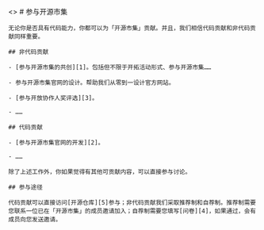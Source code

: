 
<>
  <PageHead />
  <PageContent>
    # 参与开源市集

    无论你是否具有代码能力，你都可以为「开源市集」贡献。并且，我们相信代码贡献和非代码贡献同样重要。

    ## 非代码贡献

    - [参与开源市集的共创][1]。包括但不限于开拓活动形式、参与开源市集……

    - 参与开源市集官网的设计。帮助我们从零到一设计官方网站。

    - [参与开放协作人奖评选][3]。

    - ……

    ## 代码贡献

    - [参与开源市集官网的开发][2]。

    - ……

    除了上述工作外，你如果觉得有其他可贡献内容，可以直接参与讨论。

    ## 参与途径

    代码贡献可以直接访问[开源仓库][5]参与；非代码贡献我们采取推荐制和自荐制。推荐制需要您联系一位已在「开源市集」的成员邀请加入；自荐制需要您填写[问卷][4]，如果通过，会有成员向您发送邀请。

  </PageContent>
</>

[1]: https://open-source-bazaar.feishu.cn/docs/doccnGSsshgO4ojuAHVzWJMXWog "即兴三月，开源开放！"
[2]: https://github.com/Open-Source-Bazaar/Open-Source-Bazaar.github.io "开源市集官网仓库"
[3]: /open-collaborator-award "开放协作人奖"
[4]: https://open-source-bazaar.feishu.cn/share/base/shrcnBelp0N5f8pvEo106mU14jd "「开源市集」加入表单"
[5]: https://github.com/orgs/Open-Source-Bazaar/repositories "「开源市集」开源仓库"
